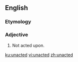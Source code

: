 ==English==

===Etymology===
{{prefix|un|acted|lang=en}}

===Adjective===
{{en-adj|-}}

# Not acted upon.

[[ku:unacted]]
[[vi:unacted]]
[[zh:unacted]]